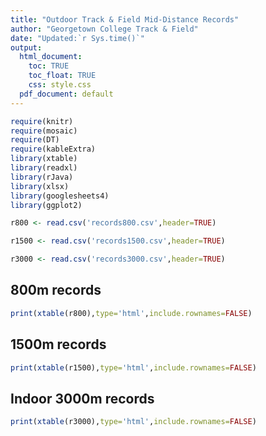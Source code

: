 ```yaml
---
title: "Outdoor Track & Field Mid-Distance Records"
author: "Georgetown College Track & Field"
date: "Updated:`r Sys.time()`"
output:
  html_document:
    toc: TRUE
    toc_float: TRUE
    css: style.css
  pdf_document: default
---
```


```r
require(knitr)
require(mosaic)
require(DT)
require(kableExtra)
library(xtable)
library(readxl)
library(rJava)
library(xlsx)
library(googlesheets4)
library(ggplot2)

r800 <- read.csv('records800.csv',header=TRUE)

r1500 <- read.csv('records1500.csv',header=TRUE)

r3000 <- read.csv('records3000.csv',header=TRUE)
```


## 800m records

```r
print(xtable(r800),type='html',include.rownames=FALSE)

```

## 1500m records

```r
print(xtable(r1500),type='html',include.rownames=FALSE)

```

## Indoor 3000m records

```r
print(xtable(r3000),type='html',include.rownames=FALSE)

```
